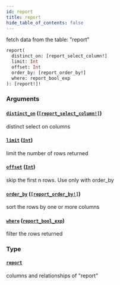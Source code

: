 ```yaml
---
id: report
title: report
hide_table_of_contents: false
---
```



fetch data from the table: "report"

```graphql
report(
  distinct_on: [report_select_column!]
  limit: Int
  offset: Int
  order_by: [report_order_by!]
  where: report_bool_exp
): [report!]!
```


### Arguments

#### [`distinct_on`](#) ([`[report_select_column!]`](../enums/report-select-column))

distinct select on columns


#### [`limit`](#) ([`Int`](../scalars/int))

limit the number of rows returned


#### [`offset`](#) ([`Int`](../scalars/int))

skip the first n rows. Use only with order_by


#### [`order_by`](#) ([`[report_order_by!]`](../inputs/report-order-by))

sort the rows by one or more columns


#### [`where`](#) ([`report_bool_exp`](../inputs/report-bool-exp))

filter the rows returned


### Type

#### [`report`](../objects/report)

columns and relationships of "report"




